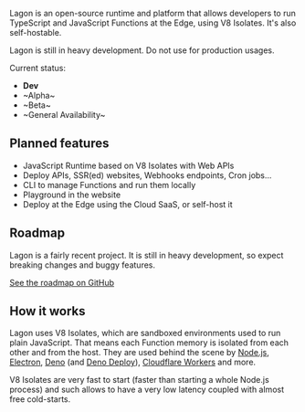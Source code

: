 
Lagon is an open-source runtime and platform that allows developers to run TypeScript and JavaScript Functions at the Edge, using V8 Isolates. It's also self-hostable.

<Callout type="warning">Lagon is still in heavy development. Do not use for production usages.</Callout>

Current status:

- **Dev**
- ~Alpha~
- ~Beta~
- ~General Availability~

## Planned features

- JavaScript Runtime based on V8 Isolates with Web APIs
- Deploy APIs, SSR(ed) websites, Webhooks endpoints, Cron jobs...
- CLI to manage Functions and run them locally
- Playground in the website
- Deploy at the Edge using the Cloud SaaS, or self-host it

## Roadmap

Lagon is a fairly recent project. It is still in heavy development, so expect breaking changes and buggy features.

[See the roadmap on GitHub](https://github.com/orgs/lagonapp/projects/1)

## How it works

Lagon uses V8 Isolates, which are sandboxed environments used to run plain JavaScript. That means each Function memory is isolated from each other and from the host. They are used behind the scene by [Node.js](https://nodejs.org/), [Electron](https://www.electronjs.org/), [Deno](https://deno.land/) (and [Deno Deploy](https://deno.com/deploy)), [Cloudflare Workers](https://workers.cloudflare.com/) and more.

V8 Isolates are very fast to start (faster than starting a whole Node.js process) and such allows to have a very low latency coupled with almost free cold-starts.
